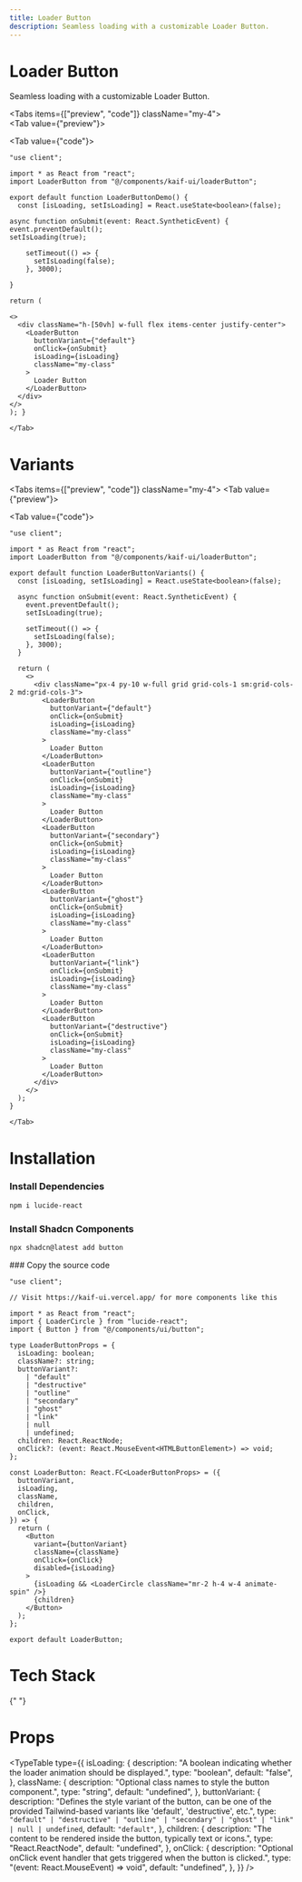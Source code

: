 ```yaml
---
title: Loader Button
description: Seamless loading with a customizable Loader Button.
---
```




<div className="space-y-2 mb-4">
  <h1 class="scroll-m-20 text-4xl font-bold tracking-tight text-black dark:text-white">
    Loader Button
  </h1>
  <p class="text-lg text-muted-foreground">
    Seamless loading with a customizable Loader Button.
  </p>
</div>

<Tabs items={["preview", "code"]} className="my-4">  
    <Tab value={"preview"}>    
    <div className="bg-background rounded-xl">
     <LoaderButtonDemo/>
     </div>
    </Tab>
    <Tab value={"code"}>
```tsx
"use client";

import * as React from "react";
import LoaderButton from "@/components/kaif-ui/loaderButton";

export default function LoaderButtonDemo() {
  const [isLoading, setIsLoading] = React.useState<boolean>(false);

async function onSubmit(event: React.SyntheticEvent) {
event.preventDefault();
setIsLoading(true);

    setTimeout(() => {
      setIsLoading(false);
    }, 3000);

}

return (

<>
  <div className="h-[50vh] w-full flex items-center justify-center">
    <LoaderButton
      buttonVariant={"default"}
      onClick={onSubmit}
      isLoading={isLoading}
      className="my-class"
    >
      Loader Button
    </LoaderButton>
  </div>
</>
); }

````
    </Tab>
 </Tabs>

<h1 class="scroll-m-20 text-2xl font-bold tracking-tight text-black dark:text-white my-4">
  Variants
</h1>

<Tabs items={["preview", "code"]} className="my-4">
    <Tab value={"preview"}>
    <div className="bg-background rounded-xl">
     <LoaderButtonVariants/>
     </div>
    </Tab>
    <Tab value={"code"}>
```tsx
"use client";

import * as React from "react";
import LoaderButton from "@/components/kaif-ui/loaderButton";

export default function LoaderButtonVariants() {
  const [isLoading, setIsLoading] = React.useState<boolean>(false);

  async function onSubmit(event: React.SyntheticEvent) {
    event.preventDefault();
    setIsLoading(true);

    setTimeout(() => {
      setIsLoading(false);
    }, 3000);
  }

  return (
    <>
      <div className="px-4 py-10 w-full grid grid-cols-1 sm:grid-cols-2 md:grid-cols-3">
        <LoaderButton
          buttonVariant={"default"}
          onClick={onSubmit}
          isLoading={isLoading}
          className="my-class"
        >
          Loader Button
        </LoaderButton>
        <LoaderButton
          buttonVariant={"outline"}
          onClick={onSubmit}
          isLoading={isLoading}
          className="my-class"
        >
          Loader Button
        </LoaderButton>
        <LoaderButton
          buttonVariant={"secondary"}
          onClick={onSubmit}
          isLoading={isLoading}
          className="my-class"
        >
          Loader Button
        </LoaderButton>
        <LoaderButton
          buttonVariant={"ghost"}
          onClick={onSubmit}
          isLoading={isLoading}
          className="my-class"
        >
          Loader Button
        </LoaderButton>
        <LoaderButton
          buttonVariant={"link"}
          onClick={onSubmit}
          isLoading={isLoading}
          className="my-class"
        >
          Loader Button
        </LoaderButton>
        <LoaderButton
          buttonVariant={"destructive"}
          onClick={onSubmit}
          isLoading={isLoading}
          className="my-class"
        >
          Loader Button
        </LoaderButton>
      </div>
    </>
  );
}
```
    </Tab>
 </Tabs>

<h1 class="scroll-m-20 text-2xl font-bold tracking-tight text-black dark:text-white my-4">
  Installation
</h1>

<Steps>
<Step>

### Install Dependencies

```bash
npm i lucide-react
````

</Step>
<Step>

### Install Shadcn Components

```bash
npx shadcn@latest add button
```

</Step>
<Step>
### Copy the source code

```tsx title="components/kaif-ui/loaderButton.tsx"
"use client";

// Visit https://kaif-ui.vercel.app/ for more components like this

import * as React from "react";
import { LoaderCircle } from "lucide-react";
import { Button } from "@/components/ui/button";

type LoaderButtonProps = {
  isLoading: boolean;
  className?: string;
  buttonVariant?:
    | "default"
    | "destructive"
    | "outline"
    | "secondary"
    | "ghost"
    | "link"
    | null
    | undefined;
  children: React.ReactNode;
  onClick?: (event: React.MouseEvent<HTMLButtonElement>) => void;
};

const LoaderButton: React.FC<LoaderButtonProps> = ({
  buttonVariant,
  isLoading,
  className,
  children,
  onClick,
}) => {
  return (
    <Button
      variant={buttonVariant}
      className={className}
      onClick={onClick}
      disabled={isLoading}
    >
      {isLoading && <LoaderCircle className="mr-2 h-4 w-4 animate-spin" />}
      {children}
    </Button>
  );
};

export default LoaderButton;
```

</Step>
</Steps>

<h1 class="scroll-m-20 text-xl font-bold tracking-tight text-black dark:text-white my-4">
  Tech Stack
</h1>

<Cards>
  <Card title="React" />
  <Card title="Next.js" />
  <Card title="Tailwind CSS" />
  <Card title="TypeScript" />
</Cards>{" "}

<h1 class="scroll-m-20 text-xl font-bold tracking-tight text-black dark:text-white mt-12">
  Props
</h1>

<TypeTable
  type={{
    isLoading: {
      description:
        "A boolean indicating whether the loader animation should be displayed.",
      type: "boolean",
      default: "false",
    },
    className: {
      description: "Optional class names to style the button component.",
      type: "string",
      default: "undefined",
    },
    buttonVariant: {
      description:
        "Defines the style variant of the button, can be one of the provided Tailwind-based variants like 'default', 'destructive', etc.",
      type: `"default" | "destructive" | "outline" | "secondary" | "ghost" | "link" | null | undefined`,
      default: `"default"`,
    },
    children: {
      description:
        "The content to be rendered inside the button, typically text or icons.",
      type: "React.ReactNode",
      default: "undefined",
    },
    onClick: {
      description:
        "Optional onClick event handler that gets triggered when the button is clicked.",
      type: "(event: React.MouseEvent<HTMLButtonElement>) => void",
      default: "undefined",
    },
  }}
/>
